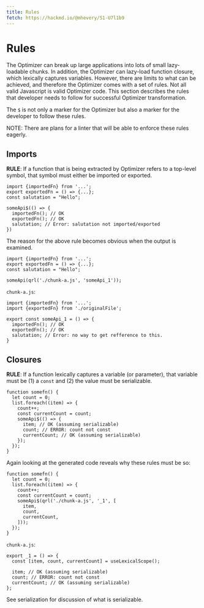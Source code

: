 ```yaml
---
title: Rules
fetch: https://hackmd.io/@mhevery/S1-U7l1b9
---
```


# Rules

The Optimizer can break up large applications into lots of small lazy-loadable chunks. In addition, the Optimizer can lazy-load function closure, which lexically captures variables. However, there are limits to what can be achieved, and therefore the Optimizer comes with a set of rules. Not all valid Javascript is valid Optimizer code. This section describes the rules that developer needs to follow for successful Optimizer transformation.

The `$` is not only a marker for the Optimizer but also a marker for the developer to follow these rules.

NOTE: There are plans for a linter that will be able to enforce these rules eagerly.

## Imports

**RULE**: If a function that is being extracted by Optimizer refers to a top-level symbol, that symbol must either be imported or exported.

```typescript=
import {importedFn} from '...';
export exportedFn = () => {...};
const salutation = "Hello";

someApi$(() => {
  importedFn(); // OK
  exportedFn(); // OK
  salutation; // Error: salutation not imported/exported
})
```

The reason for the above rule becomes obvious when the output is examined.

```typescript=
import {importedFn} from '...';
export exportedFn = () => {...};
const salutation = "Hello";

someApi(qrl('./chunk-a.js', 'someApi_1'));
```

`chunk-a.js`:

```typescript=
import {importedFn} from '...';
import {exportedFn} from './originalFile';

export const someApi_1 = () => {
  importedFn(); // OK
  exportedFn(); // OK
  salutation; // Error: no way to get refference to this.
}
```

## Closures

**RULE**: If a function lexically captures a variable (or parameter), that variable must be (1) a `const` and (2) the value must be serializable.

```typescript=
function somefn() {
  let count = 0;
  list.foreach((item) => {
    count++;
    const currentCount = count;
    someApi$(() => {
      item; // OK (assuming serializable)
      count; // ERROR: count not const
      currentCount; // OK (assuming serializable)
    });
  });
}
```

Again looking at the generated code reveals why these rules must be so:

```typescript=
function somefn() {
  let count = 0;
  list.foreach((item) => {
    count++;
    const currentCount = count;
    someApi$(qrl('./chunk-a.js', '_1', [
      item,
      count,
      currentCount,
    ]));
  });
}
```

`chunk-a.js`:

```typescript=
export _1 = () => {
  const [item, count, currentCount] = useLexicalScope();

  item; // OK (assuming serializable)
  count; // ERROR: count not const
  currentCount; // OK (assuming serializable)
};
```

See serialization for discussion of what is serializable.
